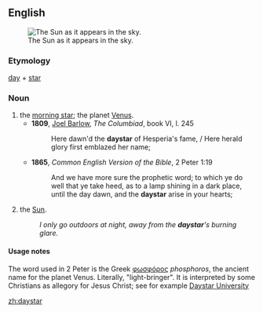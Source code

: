 ==English==
[[Image:The sun1.jpg|thumb|The Sun as it appears in the sky.]]

===Etymology===
[[day]] + [[star]]

===Noun===
{{en-noun}}

# the [[morning star]]; the planet [[Venus]].
#*'''1809''', [[w:Joel Barlow|Joel Barlow]], ''The Columbiad'', book VI, l. 245
#*: Here dawn'd the '''daystar''' of Hesperia's fame, / Here herald glory first emblazed her name; <!--'Hesperus' is the evening star, hence not the sun-->
#*'''1865''', ''Common English Version of the Bible'', 2 Peter 1:19
#*: And we have more sure the prophetic word; to which ye do well that ye take heed, as to a lamp shining in a dark place, until the day dawn, and the '''daystar''' arise in your hearts; <!--other translations have "Morning Star", so it seems this is the intended usage-->
# {{internet slang}} the [[Sun]].
#: ''I only go outdoors at night, away from the '''daystar''''s burning glare.''

====Usage notes====
The word used in 2 Peter is the Greek [[φωσφόρος]] ''phosphoros'', the ancient name for the planet Venus. Literally, "light-bringer". It is interpreted by some Christians as allegory for Jesus Christ; see for example [[w:Daystar University|Daystar University]]

[[zh:daystar]]